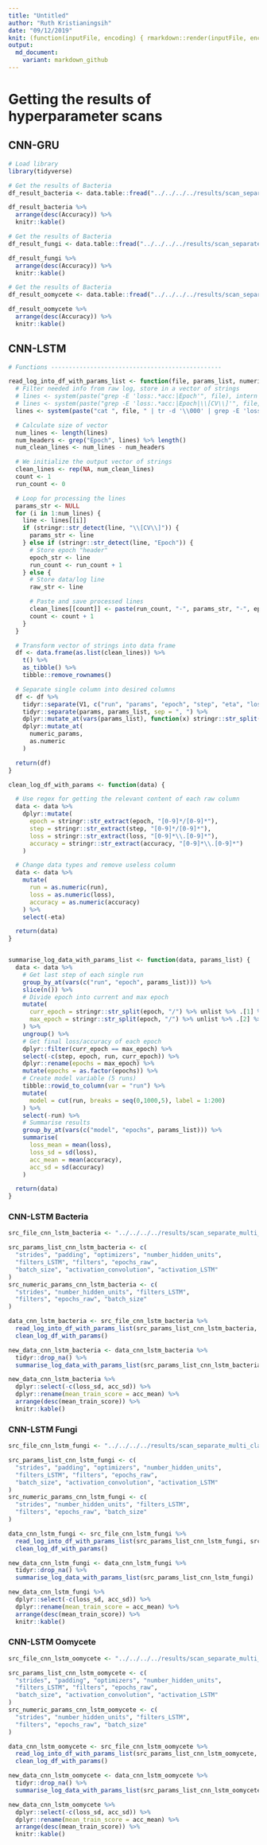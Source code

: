 ```yaml
---
title: "Untitled"
author: "Ruth Kristianingsih"
date: "09/12/2019"
knit: (function(inputFile, encoding) { rmarkdown::render(inputFile, encoding = encoding, output_dir = here::here("reports", stringr::str_remove(getwd(), here::here("scripts/r-scripts/")))) })
output:
  md_document:
    variant: markdown_github
---
```


# Getting the results of hyperparameter scans

## CNN-GRU

```r
# Load library
library(tidyverse)
```

```r
# Get the results of Bacteria
df_result_bacteria <- data.table::fread("../../../../results/scan_separate_multi_class/bacteria/df_pred_results_0002-cnn-gru-grid-bacteria.csv")

df_result_bacteria %>% 
  arrange(desc(Accuracy)) %>% 
  knitr::kable() 
```


```r
# Get the results of Bacteria
df_result_fungi <- data.table::fread("../../../../results/scan_separate_multi_class/fungi/df_pred_results_0002-cnn-gru-grid-fungi.csv")

df_result_fungi %>% 
  arrange(desc(Accuracy)) %>% 
  knitr::kable() 
```


```r
# Get the results of Bacteria
df_result_oomycete <- data.table::fread("../../../../results/scan_separate_multi_class/oomycete/df_pred_results_0002-cnn-gru-grid-oomycete.csv")

df_result_oomycete %>% 
  arrange(desc(Accuracy)) %>% 
  knitr::kable() 
```


## CNN-LSTM

```r
# Functions ------------------------------------------------

read_log_into_df_with_params_list <- function(file, params_list, numeric_params) {
  # Filter needed info from raw log, store in a vector of strings
  # lines <- system(paste("grep -E 'loss:.*acc:|Epoch'", file), intern = TRUE)
  # lines <- system(paste("grep -E 'loss:.*acc:|Epoch|\\[CV\\]'", file, "| grep -v 'total'"), intern = TRUE)
  lines <- system(paste("cat ", file, " | tr -d '\\000' | grep -E 'loss:.*acc:|Epoch|\\[CV\\]' | grep -v 'total'"), intern = TRUE)

  # Calculate size of vector
  num_lines <- length(lines)
  num_headers <- grep("Epoch", lines) %>% length()
  num_clean_lines <- num_lines - num_headers

  # We initialize the output vector of strings
  clean_lines <- rep(NA, num_clean_lines)
  count <- 1
  run_count <- 0

  # Loop for processing the lines
  params_str <- NULL
  for (i in 1:num_lines) {
    line <- lines[[i]]
    if (stringr::str_detect(line, "\\[CV\\]")) {
      params_str <- line
    } else if (stringr::str_detect(line, "Epoch")) {
      # Store epoch "header"
      epoch_str <- line
      run_count <- run_count + 1
    } else {
      # Store data/log line
      raw_str <- line

      # Paste and save processed lines
      clean_lines[[count]] <- paste(run_count, "-", params_str, "-", epoch_str, "-", raw_str)
      count <- count + 1
    }
  }

  # Transform vector of strings into data frame
  df <- data.frame(as.list(clean_lines)) %>%
    t() %>%
    as_tibble() %>%
    tibble::remove_rownames()

  # Separate single column into desired columns
  df <- df %>%
    tidyr::separate(V1, c("run", "params", "epoch", "step", "eta", "loss", "accuracy"), sep = "-") %>%
    tidyr::separate(params, params_list, sep = ", ") %>%
    dplyr::mutate_at(vars(params_list), function(x) stringr::str_split(x, "=", simplify = TRUE)[, 2]) %>%
    dplyr::mutate_at(
      numeric_params,
      as.numeric
    )

  return(df)
}
```

```r
clean_log_df_with_params <- function(data) {

  # Use regex for getting the relevant content of each raw column
  data <- data %>%
    dplyr::mutate(
      epoch = stringr::str_extract(epoch, "[0-9]*/[0-9]*"),
      step = stringr::str_extract(step, "[0-9]*/[0-9]*"),
      loss = stringr::str_extract(loss, "[0-9]*\\.[0-9]*"),
      accuracy = stringr::str_extract(accuracy, "[0-9]*\\.[0-9]*")
    )

  # Change data types and remove useless column
  data <- data %>%
    mutate(
      run = as.numeric(run),
      loss = as.numeric(loss),
      accuracy = as.numeric(accuracy)
    ) %>%
    select(-eta)

  return(data)
}


summarise_log_data_with_params_list <- function(data, params_list) {
  data <- data %>%
    # Get last step of each single run
    group_by_at(vars(c("run", "epoch", params_list))) %>%
    slice(n()) %>%
    # Divide epoch into current and max epoch
    mutate(
      curr_epoch = stringr::str_split(epoch, "/") %>% unlist %>% .[1] %>% as.numeric(),
      max_epoch = stringr::str_split(epoch, "/") %>% unlist %>% .[2] %>% as.numeric(),
    ) %>%
    ungroup() %>%
    # Get final loss/accuracy of each epoch
    dplyr::filter(curr_epoch == max_epoch) %>%
    select(-c(step, epoch, run, curr_epoch)) %>%
    dplyr::rename(epochs = max_epoch) %>%
    mutate(epochs = as.factor(epochs)) %>%
    # Create model variable (5 runs)
    tibble::rowid_to_column(var = "run") %>%
    mutate(
      model = cut(run, breaks = seq(0,1000,5), label = 1:200)
    ) %>%
    select(-run) %>%
    # Summarise results
    group_by_at(vars(c("model", "epochs", params_list))) %>%
    summarise(
      loss_mean = mean(loss),
      loss_sd = sd(loss),
      acc_mean = mean(accuracy),
      acc_sd = sd(accuracy)
    )

  return(data)
}
```


### CNN-LSTM Bacteria

```r
src_file_cnn_lstm_bacteria <- "../../../../results/scan_separate_multi_class/bacteria/0001-cnn-lstm-scan-bacteria.log"

src_params_list_cnn_lstm_bacteria <- c(
  "strides", "padding", "optimizers", "number_hidden_units",
  "filters_LSTM", "filters", "epochs_raw",
  "batch_size", "activation_convolution", "activation_LSTM"
)
src_numeric_params_cnn_lstm_bacteria <- c(
  "strides", "number_hidden_units", "filters_LSTM",
  "filters", "epochs_raw", "batch_size"
)
```

```r
data_cnn_lstm_bacteria <- src_file_cnn_lstm_bacteria %>%
  read_log_into_df_with_params_list(src_params_list_cnn_lstm_bacteria, src_numeric_params_cnn_lstm_bacteria) %>%
  clean_log_df_with_params()

new_data_cnn_lstm_bacteria <- data_cnn_lstm_bacteria %>%
  tidyr::drop_na() %>%
  summarise_log_data_with_params_list(src_params_list_cnn_lstm_bacteria)
```


```r
new_data_cnn_lstm_bacteria %>% 
  dplyr::select(-c(loss_sd, acc_sd)) %>% 
  dplyr::rename(mean_train_score = acc_mean) %>% 
  arrange(desc(mean_train_score)) %>% 
  knitr::kable()
```



### CNN-LSTM Fungi

```r
src_file_cnn_lstm_fungi <- "../../../../results/scan_separate_multi_class/fungi/0001-cnn-lstm-scan-fungi.log"

src_params_list_cnn_lstm_fungi <- c(
  "strides", "padding", "optimizers", "number_hidden_units",
  "filters_LSTM", "filters", "epochs_raw",
  "batch_size", "activation_convolution", "activation_LSTM"
)
src_numeric_params_cnn_lstm_fungi <- c(
  "strides", "number_hidden_units", "filters_LSTM",
  "filters", "epochs_raw", "batch_size"
)
```

```r
data_cnn_lstm_fungi <- src_file_cnn_lstm_fungi %>%
  read_log_into_df_with_params_list(src_params_list_cnn_lstm_fungi, src_numeric_params_cnn_lstm_fungi) %>%
  clean_log_df_with_params()

new_data_cnn_lstm_fungi <- data_cnn_lstm_fungi %>%
  tidyr::drop_na() %>%
  summarise_log_data_with_params_list(src_params_list_cnn_lstm_fungi)
```

```r
new_data_cnn_lstm_fungi %>% 
  dplyr::select(-c(loss_sd, acc_sd)) %>% 
  dplyr::rename(mean_train_score = acc_mean) %>% 
  arrange(desc(mean_train_score)) %>% 
  knitr::kable()
```

### CNN-LSTM Oomycete

```r
src_file_cnn_lstm_oomycete <- "../../../../results/scan_separate_multi_class/oomycete/0001-cnn-lstm-scan-oomycete.log"

src_params_list_cnn_lstm_oomycete <- c(
  "strides", "padding", "optimizers", "number_hidden_units",
  "filters_LSTM", "filters", "epochs_raw",
  "batch_size", "activation_convolution", "activation_LSTM"
)
src_numeric_params_cnn_lstm_oomycete <- c(
  "strides", "number_hidden_units", "filters_LSTM",
  "filters", "epochs_raw", "batch_size"
)
```

```r
data_cnn_lstm_oomycete <- src_file_cnn_lstm_oomycete %>%
  read_log_into_df_with_params_list(src_params_list_cnn_lstm_oomycete, src_numeric_params_cnn_lstm_oomycete) %>%
  clean_log_df_with_params()

new_data_cnn_lstm_oomycete <- data_cnn_lstm_oomycete %>%
  tidyr::drop_na() %>%
  summarise_log_data_with_params_list(src_params_list_cnn_lstm_oomycete)
```

```r
new_data_cnn_lstm_oomycete %>% 
  dplyr::select(-c(loss_sd, acc_sd)) %>% 
  dplyr::rename(mean_train_score = acc_mean) %>% 
  arrange(desc(mean_train_score)) %>% 
  knitr::kable()
```
